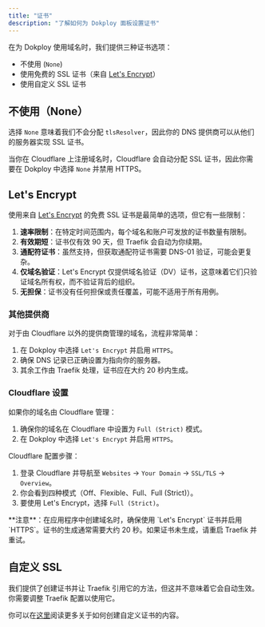 ```yaml
---
title: "证书"
description: "了解如何为 Dokploy 面板设置证书"
---
```



在为 Dokploy 使用域名时，我们提供三种证书选项：

- 不使用 (`None`)
- 使用免费的 SSL 证书（来自 [Let's Encrypt](https://letsencrypt.org/)）
- 使用自定义 SSL 证书

## 不使用（None）

选择 `None` 意味着我们不会分配 `tlsResolver`，因此你的 DNS 提供商可以从他们的服务器实现 SSL 证书。

<Callout title="Cloudflare">当你在 Cloudflare 上注册域名时，Cloudflare 会自动分配 SSL 证书，因此你需要在 Dokploy 中选择 `None` 并禁用 HTTPS。</Callout>

## Let's Encrypt

使用来自 [Let's Encrypt](https://letsencrypt.org/) 的免费 SSL 证书是最简单的选项，但它有一些限制：

1. **速率限制**：在特定时间范围内，每个域名和账户可发放的证书数量有限制。
2. **有效期短**：证书仅有效 90 天，但 Traefik 会自动为你续期。
3. **通配符证书**：虽然支持，但获取通配符证书需要 DNS-01 验证，可能会更复杂。
4. **仅域名验证**：Let's Encrypt 仅提供域名验证（DV）证书，这意味着它们只验证域名所有权，而不验证背后的组织。
5. **无担保**：证书没有任何担保或责任覆盖，可能不适用于所有用例。

### 其他提供商

对于由 Cloudflare 以外的提供商管理的域名，流程非常简单：

1. 在 Dokploy 中选择 `Let's Encrypt` 并启用 `HTTPS`。
2. 确保 DNS 记录已正确设置为指向你的服务器。
3. 其余工作由 Traefik 处理，证书应在大约 20 秒内生成。

### Cloudflare 设置

如果你的域名由 Cloudflare 管理：

1. 确保你的域名在 Cloudflare 中设置为 `Full (Strict)` 模式。
2. 在 Dokploy 中选择 `Let's Encrypt` 并启用 `HTTPS`。

Cloudflare 配置步骤：

1. 登录 Cloudflare 并导航至 `Websites` -> `Your Domain` -> `SSL/TLS` -> `Overview`。
2. 你会看到四种模式（Off、Flexible、Full、Full (Strict)）。
3. 要使用 Let's Encrypt，选择 `Full (Strict)`。

<Callout>
  **注意**：在应用程序中创建域名时，确保使用 `Let's Encrypt` 证书并启用 `HTTPS`。证书的生成通常需要大约 20 秒。如果证书未生成，请重启 Traefik 并重试。
</Callout>

## 自定义 SSL   

我们提供了创建证书并让 Traefik 引用它的方法，但这并不意味着它会自动生效。你需要调整 Traefik 配置以使用它。

你可以在[这里](https://docs.traefik.io/https/acme/#custom-ssl-certificates)阅读更多关于如何创建自定义证书的内容。
